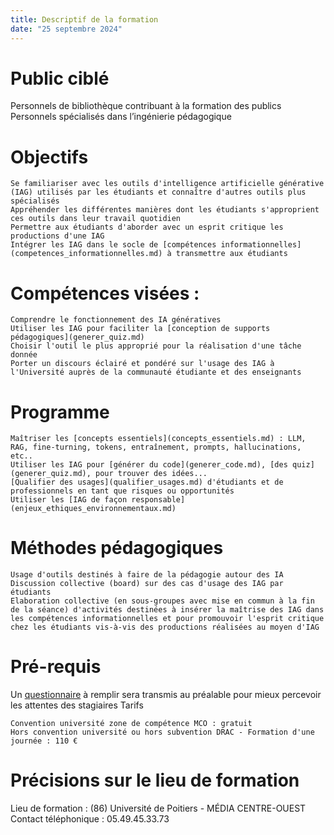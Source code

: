 ```yaml
---
title: Descriptif de la formation
date: "25 septembre 2024"
---
```



# Public ciblé

Personnels de bibliothèque contribuant à la formation des publics
Personnels spécialisés dans l'ingénierie pédagogique

# Objectifs

    Se familiariser avec les outils d'intelligence artificielle générative (IAG) utilisés par les étudiants et connaître d'autres outils plus spécialisés
    Appréhender les différentes manières dont les étudiants s'approprient ces outils dans leur travail quotidien
    Permettre aux étudiants d'aborder avec un esprit critique les productions d'une IAG
    Intégrer les IAG dans le socle de [compétences informationnelles](competences_informationnelles.md) à transmettre aux étudiants


# Compétences visées :

    Comprendre le fonctionnement des IA génératives
    Utiliser les IAG pour faciliter la [conception de supports pédagogiques](generer_quiz.md)
    Choisir l'outil le plus approprié pour la réalisation d'une tâche donnée
    Porter un discours éclairé et pondéré sur l'usage des IAG à l'Université auprès de la communauté étudiante et des enseignants

# Programme

    Maîtriser les [concepts essentiels](concepts_essentiels.md) : LLM, RAG, fine-turning, tokens, entraînement, prompts, hallucinations, etc..
    Utiliser les IAG pour [générer du code](generer_code.md), [des quiz](generer_quiz.md), pour trouver des idées...
    [Qualifier des usages](qualifier_usages.md) d'étudiants et de professionnels en tant que risques ou opportunités
    Utiliser les [IAG de façon responsable](enjeux_ethiques_environnementaux.md)

# Méthodes pédagogiques

    Usage d'outils destinés à faire de la pédagogie autour des IA
    Discussion collective (board) sur des cas d'usage des IAG par étudiants
    Elaboration collective (en sous-groupes avec mise en commun à la fin de la séance) d'activités destinées à insérer la maîtrise des IAG dans les compétences informationnelles et pour promouvoir l'esprit critique chez les étudiants vis-à-vis des productions réalisées au moyen d'IAG

# Pré-requis

Un [questionnaire](questionnaire.md) à remplir sera transmis au préalable pour mieux percevoir les attentes des stagiaires
Tarifs

    Convention université zone de compétence MCO : gratuit
    Hors convention université ou hors subvention DRAC - Formation d'une journée : 110 €

# Précisions sur le lieu de formation
Lieu de formation : (86) Université de Poitiers - MÉDIA CENTRE-OUEST
Contact téléphonique : 05.49.45.33.73